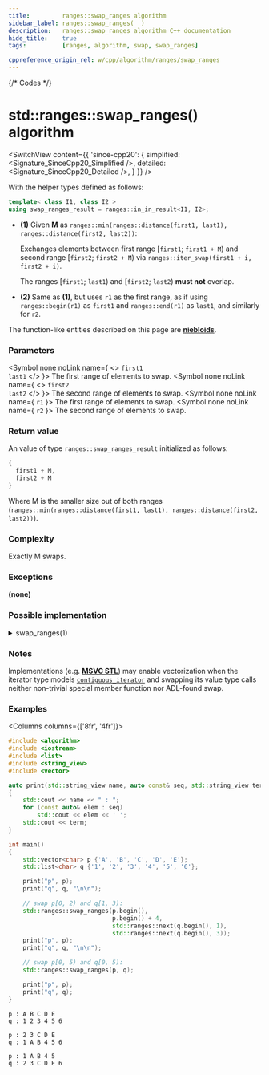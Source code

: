 ```yaml
---
title:         ranges::swap_ranges algorithm
sidebar_label: ranges::swap_ranges(  )
description:   ranges::swap_ranges algorithm C++ documentation
hide_title:    true
tags:          [ranges, algorithm, swap, swap_ranges]

cppreference_origin_rel: w/cpp/algorithm/ranges/swap_ranges
---
```



{/* Codes */}


# std::ranges::swap_ranges() algorithm

<SwitchView content={{
	'since-cpp20': {
		simplified:	<Signature_SinceCpp20_Simplified />,
		detailed:	<Signature_SinceCpp20_Detailed />,
	}
}} />

With the helper types defined as follows:
```cpp
template< class I1, class I2 >
using swap_ranges_result = ranges::in_in_result<I1, I2>;
```

- **(1)** Given **M** as `ranges::min(ranges::distance(first1, last1), ranges::distance(first2, last2))`:

  Exchanges elements between first range [`first1`; `first1 + M`) and second range [`first2`; `first2 + M`) via `ranges::iter_swap(first1 + i, first2 + i)`.

  The ranges [`first1`; `last1`) and [`first2`; `last2`) **must not** overlap.

- **(2)** Same as **(1)**, but uses `r1` as the first range, as if using `ranges::begin(r1)` as `first1` and `ranges::end(r1)` as `last1`, and similarly for `r2`.

The function-like entities described on this page are [**niebloids**](/docs/std/algo/niebloids).

### Parameters

<SymbolTable>

  <Symbol none noLink name={ <> <code>first1</code> <br/> <code>last1</code> </> }>
    The first range of elements to swap.
  </Symbol>
  <Symbol none noLink name={ <> <code>first2</code> <br/> <code>last2</code> </> }>
    The second range of elements to swap.
  </Symbol>
  <Symbol none noLink name={ <code>r1</code> }>
    The first range of elements to swap.
  </Symbol>
  <Symbol none noLink name={ <code>r2</code> }>
    The second range of elements to swap.
  </Symbol>

</SymbolTable>

### Return value

An value of type `ranges::swap_ranges_result` initialized as follows:
```cpp
{
  first1 + M,
  first2 + M
}
```
Where M is the smaller size out of both ranges (`ranges::min(ranges::distance(first1, last1), ranges::distance(first2, last2))`).

### Complexity

Exactly M swaps.

### Exceptions

**(none)**

### Possible implementation

<details>
<summary>swap_ranges(1)</summary>

```cpp
struct swap_ranges_fn
{
    template<std::input_iterator I1, std::sentinel_for<I1> S1,
             std::input_iterator I2, std::sentinel_for<I2> S2>
    requires std::indirectly_swappable<I1, I2>
    constexpr ranges::swap_ranges_result<I1, I2>
        operator()(I1 first1, S1 last1, I2 first2, S2 last2) const
    {
        for (; !(first1 == last1 or first2 == last2); ++first1, ++first2)
            ranges::iter_swap(first1, first2);
        return {std::move(first1), std::move(first2)};
    }

    template<ranges::input_range R1, ranges::input_range R2>
    requires std::indirectly_swappable<ranges::iterator_t<R1>, ranges::iterator_t<R2>>
    constexpr ranges::swap_ranges_result<ranges::borrowed_iterator_t<R1>,
                                         ranges::borrowed_iterator_t<R2>>
        operator()(R1&& r1, R2&& r2) const
    {
        return (*this)(ranges::begin(r1), ranges::end(r1),
                       ranges::begin(r2), ranges::end(r2));
    }
};

inline constexpr swap_ranges_fn swap_ranges {};
```

</details>


### Notes

Implementations (e.g. [**MSVC STL**](https://github.com/microsoft/STL/blob/main/stl/src/vector_algorithms.cpp)) may enable vectorization when the iterator type models [`contiguous_iterator`](#) and swapping its value type calls neither non-trivial special member function nor ADL-found swap.

### Examples

<Columns columns={['8fr', '4fr']}>
<div>

```cpp title='Main.cpp' showLineNumbers
#include <algorithm>
#include <iostream>
#include <list>
#include <string_view>
#include <vector>

auto print(std::string_view name, auto const& seq, std::string_view term = "\n")
{
    std::cout << name << " : ";
    for (const auto& elem : seq)
        std::cout << elem << ' ';
    std::cout << term;
}

int main()
{
    std::vector<char> p {'A', 'B', 'C', 'D', 'E'};
    std::list<char> q {'1', '2', '3', '4', '5', '6'};

    print("p", p);
    print("q", q, "\n\n");

    // swap p[0, 2) and q[1, 3):
    std::ranges::swap_ranges(p.begin(),
                             p.begin() + 4,
                             std::ranges::next(q.begin(), 1),
                             std::ranges::next(q.begin(), 3));
    print("p", p);
    print("q", q, "\n\n");

    // swap p[0, 5) and q[0, 5):
    std::ranges::swap_ranges(p, q);

    print("p", p);
    print("q", q);
}
```

</div>
<div>

```plaintext title="Output"
p : A B C D E
q : 1 2 3 4 5 6

p : 2 3 C D E
q : 1 A B 4 5 6

p : 1 A B 4 5
q : 2 3 C D E 6
```

</div>
</Columns>
